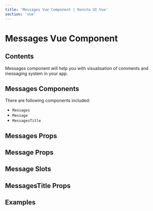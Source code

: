 ```yaml
---
title: 'Messages Vue Component | Konsta UI Vue'
section: 'vue'
---
```




# Messages Vue Component

## Contents

Messages component will help you with visualisation of comments and messaging system in your app.

## Messages Components

There are following components included:

- `Messages`
- `Message`
- `MessagesTitle`

## Messages Props

<MessagesProps />

## Message Props

<MessageProps />

## Message Slots

<MessageSlots />

## MessagesTitle Props

<MessagesTitleProps />

## Examples

<MessagesExample />
